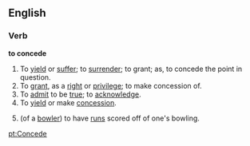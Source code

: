 ==English==

===Verb===

'''to concede'''

#To [[yield]] or [[suffer]]; to [[surrender]]; to grant; as, to concede the point in question.
#To [[grant]], as a [[right]] or [[privilege]]; to make concession of.
#To [[admit]] to be [[true]]; to [[acknowledge]].
#To [[yield]] or make [[concession]].
#{{Cricket}} (of a [[bowler]]) to have [[run]]s scored off of one's bowling.

[[pt:Concede]]